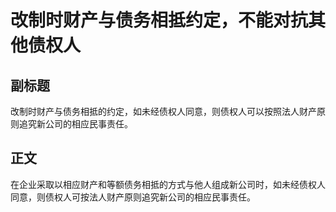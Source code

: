 # 改制时财产与债务相抵约定，不能对抗其他债权人
## 副标题
改制时财产与债务相抵的约定，如未经债权人同意，则债权人可以按照法人财产原则追究新公司的相应民事责任。
## 正文
在企业采取以相应财产和等额债务相抵的方式与他人组成新公司时，如未经债权人同意，则债权人可按法人财产原则追究新公司的相应民事责任。